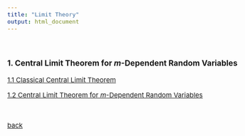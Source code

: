 ```yaml
---
title: "Limit Theory"
output: html_document
---
```


<style type="text/css">

body, td {
   font-size: 15px;
}
pre {
  font-size: 15px
}
</style>



<br>

### 1. Central Limit Theorem for $m$-Dependent Random Variables

[1.1 Classical Central Limit Theorem](./limit/1_1.html)

[1.2 Central Limit Theorem for $m$-Dependent Random Variables](./limit/1_2.html)

&nbsp;&nbsp;

[back](./index.html)


